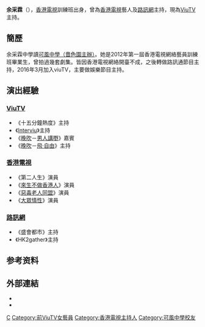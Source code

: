 {{藝人
| 姓名     = 余采霖
| 類型     = 女藝人
| 圖片     = 
| 圖片尺寸 = 
| 圖片簡介 = 
| 本名 = 
| 羅馬拼音 = Yu Choi Lam
| 英文名   = Danel Yu
| 綽號     = 阿Dan
| 國籍     = {{CNHK}}
| 民族     = 
| 籍貫     = 
| 出生日期 = {{birth date and age|1992|11|20}}
| 出生地點 = {{BHKG}}
| 職業     = 節目主持、演員
| 語言     = 粵語、英文、普通話
| 教育程度 = 
| 出身地   = {{HKG}}
| 出道日期 = 2014年
| 代表作   = 《[[十五分鐘熱度|十五分鐘熱度]]》主持
| 活躍年代 = 2014年到依家
| 經紀公司 = [[香港電視網絡|香港電視網絡]]（2012年—2015年）<br/>[[大國文化|大國文化]]（2016年—）
}}
'''余采霖'''（{{lang-en|Danel Yu}}），[[香港電視娛樂|香港電視]]訓練班出身，曾為[[香港電視娛樂|香港電視]]藝人及[[路訊通|路訊網]]主持，現為[[ViuTV|ViuTV]]主持。

== 簡歷 ==
余采霖中學讀[[可風中學（嗇色園主辦）|可風中學（嗇色園主辦）]]。她是2012年第一屆香港電視網絡藝員訓練班畢業生，曾拍過幾套劇集。皆因香港電視網絡開臺不成，之後轉做路訊通節目主持，2016年3月加入viuTV，主要做娛樂節目主持。

== 演出經驗 ==

=== [[ViuTV|ViuTV]] ===
* 《十五分鐘熱度》主持
* 《[[Interviu|Interviu]]》主持
* 《[[晚吹|晚吹]]－[[男人講嘢|男人講嘢]]》嘉賓
* 《[[晚吹|晚吹]]－[[飛·自由|飛·自由]]》主持

=== [[香港電視娛樂|香港電視]] ===
* 《第二人生》演員
* 《[[來生不做香港人|來生不做香港人]]》演員
* 《[[惡毒老人同盟|惡毒老人同盟]]》演員
* 《[[大眾情性|大眾情性]]》演員

=== [[路訊通|路訊網]] ===
* 《盛會都市》主持
* 《HK2gather》主持

== 参考资料 ==
{{reflist}}

== 外部連結 ==
* {{Facebook|http://www.facebook.com/viutvdanyu}}
* {{Instagram|http://www.instagram.com/xxdanyu}}

[[Category:余姓|C]]
[[Category:前ViuTV女藝員|Category:前ViuTV女藝員]]
[[Category:香港電視主持人|Category:香港電視主持人]]
[[Category:可風中學校友|Category:可風中學校友]]